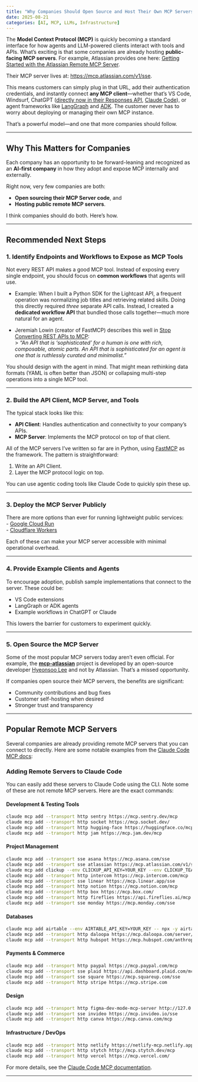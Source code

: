 ```yaml
---
title: "Why Companies Should Open Source and Host Their Own MCP Servers"
date: 2025-08-21
categories: [AI, MCP, LLMs, Infrastructure]
---
```


The **Model Context Protocol (MCP)** is quickly becoming a standard interface for how agents and LLM-powered clients interact with tools and APIs. What’s exciting is that some companies are already hosting **public-facing MCP servers**. For example, Atlassian provides one here: [Getting Started with the Atlassian Remote MCP Server](https://support.atlassian.com/rovo/docs/getting-started-with-the-atlassian-remote-mcp-server/).  

Their MCP server lives at: [https://mcp.atlassian.com/v1/sse](https://mcp.atlassian.com/v1/sse).

This means customers can simply plug in that URL, add their authentication credentials, and instantly connect **any MCP client**—whether that’s VS Code, Windsurf, ChatGPT ([directly now in their Responses API](https://platform.openai.com/docs/guides/tools-remote-mcp), [Claude Code](https://docs.anthropic.com/en/docs/claude-code/mcp)), or agent frameworks like [LangGraph](https://github.com/langchain-ai/langgraph) and [ADK](https://github.com/google/adk-python). The customer never has to worry about deploying or managing their own MCP instance.  

That’s a powerful model—and one that more companies should follow.  

---

## Why This Matters for Companies

Each company has an opportunity to be forward-leaning and recognized as an **AI-first company** in how they adopt and expose MCP internally and externally.  

Right now, very few companies are both:

- **Open sourcing their MCP Server code**, and  
- **Hosting public remote MCP servers**.  

I think companies should do both. Here’s how.

---

## Recommended Next Steps

### 1. Identify Endpoints and Workflows to Expose as MCP Tools  
Not every REST API makes a good MCP tool. Instead of exposing every single endpoint, you should focus on **common workflows** that agents will use.  

- Example: When I built a Python SDK for the Lightcast API, a frequent operation was normalizing job titles and retrieving related skills. Doing this directly required *three* separate API calls. Instead, I created a **dedicated workflow API** that bundled those calls together—much more natural for an agent.  

- Jeremiah Lowin (creator of FastMCP) describes this well in [Stop Converting REST APIs to MCP](https://www.jlowin.dev/blog/stop-converting-rest-apis-to-mcp):  
  > *“An API that is ‘sophisticated’ for a human is one with rich, composable, atomic parts. An API that is sophisticated for an agent is one that is ruthlessly curated and minimalist.”*  

You should design with the agent in mind. That might mean rethinking data formats (YAML is often better than JSON) or collapsing multi-step operations into a single MCP tool.

---

### 2. Build the API Client, MCP Server, and Tools  
The typical stack looks like this:  

- **API Client**: Handles authentication and connectivity to your company’s APIs.  
- **MCP Server**: Implements the MCP protocol on top of that client.  

All of the MCP servers I’ve written so far are in Python, using [FastMCP](https://github.com/jlowin/fastmcp) as the framework. The pattern is straightforward:

1. Write an API Client.  
2. Layer the MCP protocol logic on top.  

You can use agentic coding tools like Claude Code to quickly spin these up.

---

### 3. Deploy the MCP Server Publicly  
There are more options than ever for running lightweight public services:  
- [Google Cloud Run](https://cloud.google.com/blog/topics/developers-practitioners/build-and-deploy-a-remote-mcp-server-to-google-cloud-run-in-under-10-minutes)  
- [Cloudflare Workers](https://blog.cloudflare.com/remote-model-context-protocol-servers-mcp/)   

Each of these can make your MCP server accessible with minimal operational overhead.

---

### 4. Provide Example Clients and Agents  
To encourage adoption, publish sample implementations that connect to the server. These could be: 

- VS Code extensions  
- LangGraph or ADK agents  
- Example workflows in ChatGPT or Claude  

This lowers the barrier for customers to experiment quickly.

---

### 5. Open Source the MCP Server  
Some of the most popular MCP servers today aren't even official. For example, the **[mcp-atlassian](https://github.com/sooperset/mcp-atlassian)** project is developed by an open-source developer [Hyeonsoo Lee](https://github.com/sooperset) and not by Atlassian. That's a missed opportunity.  

If companies open source their MCP servers, the benefits are significant:  

- Community contributions and bug fixes  
- Customer self-hosting when desired  
- Stronger trust and transparency

---

## Popular Remote MCP Servers

Several companies are already providing remote MCP servers that you can connect to directly. Here are some notable examples from the [Claude Code MCP docs](https://docs.anthropic.com/en/docs/claude-code/mcp):

### Adding Remote Servers to Claude Code

You can easily add these servers to Claude Code using the CLI. Note some of these are not remote MCP servers. Here are the exact commands:

#### Development & Testing Tools
```bash
claude mcp add --transport http sentry https://mcp.sentry.dev/mcp
claude mcp add --transport http socket https://mcp.socket.dev/
claude mcp add --transport http hugging-face https://huggingface.co/mcp
claude mcp add --transport http jam https://mcp.jam.dev/mcp
```

#### Project Management
```bash
claude mcp add --transport sse asana https://mcp.asana.com/sse
claude mcp add --transport sse atlassian https://mcp.atlassian.com/v1/sse
claude mcp add clickup --env CLICKUP_API_KEY=YOUR_KEY --env CLICKUP_TEAM_ID=YOUR_ID -- npx -y @hauptsache.net/clickup-mcp
claude mcp add --transport http intercom https://mcp.intercom.com/mcp
claude mcp add --transport sse linear https://mcp.linear.app/sse
claude mcp add --transport http notion https://mcp.notion.com/mcp
claude mcp add --transport http box https://mcp.box.com/
claude mcp add --transport http fireflies https://api.fireflies.ai/mcp
claude mcp add --transport sse monday https://mcp.monday.com/sse
```

#### Databases
```bash
claude mcp add airtable --env AIRTABLE_API_KEY=YOUR_KEY -- npx -y airtable-mcp-server
claude mcp add --transport http daloopa https://mcp.daloopa.com/server/mcp
claude mcp add --transport http hubspot https://mcp.hubspot.com/anthropic
```

#### Payments & Commerce
```bash
claude mcp add --transport http paypal https://mcp.paypal.com/mcp
claude mcp add --transport sse plaid https://api.dashboard.plaid.com/mcp/sse
claude mcp add --transport sse square https://mcp.squareup.com/sse
claude mcp add --transport http stripe https://mcp.stripe.com
```

#### Design
```bash
claude mcp add --transport http figma-dev-mode-mcp-server http://127.0.0.1:3845/mcp
claude mcp add --transport sse invideo https://mcp.invideo.io/sse
claude mcp add --transport http canva https://mcp.canva.com/mcp
```

#### Infrastructure / DevOps
```bash
claude mcp add --transport http netlify https://netlify-mcp.netlify.app/mcp
claude mcp add --transport http stytch http://mcp.stytch.dev/mcp
claude mcp add --transport http vercel https://mcp.vercel.com/
```

For more details, see the [Claude Code MCP documentation](https://docs.anthropic.com/en/docs/claude-code/mcp).

---
